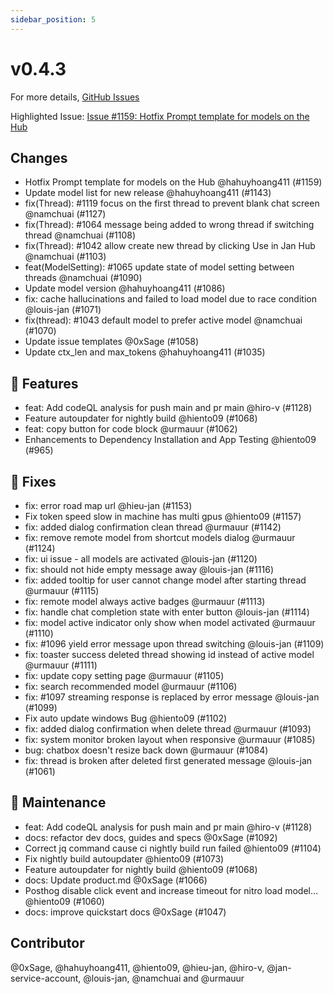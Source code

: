 ```yaml
---
sidebar_position: 5
---
```

# v0.4.3

For more details, [GitHub Issues](https://github.com/janhq/jan/releases/tag/v0.4.3)

Highlighted Issue:  [Issue #1159: Hotfix Prompt template for models on the Hub](https://github.com/janhq/jan/pull/1159)

## Changes

- Hotfix Prompt template for models on the Hub @hahuyhoang411 (#1159)
- Update model list for new release @hahuyhoang411 (#1143)
- fix(Thread): #1119 focus on the first thread to prevent blank chat screen @namchuai (#1127)
- fix(Thread): #1064 message being added to wrong thread if switching thread @namchuai (#1108)
- fix(Thread): #1042 allow create new thread by clicking Use in Jan Hub @namchuai (#1103)
- feat(ModelSetting): #1065 update state of model setting between threads @namchuai (#1090)
- Update model version @hahuyhoang411 (#1086)
- fix: cache hallucinations and failed to load model due to race condition @louis-jan (#1071)
- fix(thread): #1043 default model to prefer active model @namchuai (#1070)
- Update issue templates @0xSage (#1058)
- Update ctx\_len and max\_tokens @hahuyhoang411 (#1035)

## 🚀 Features

- feat: Add codeQL analysis for push main and pr main @hiro-v (#1128)
- Feature autoupdater for nightly build @hiento09 (#1068)
- feat: copy button for code block @urmauur (#1062)
- Enhancements to Dependency Installation and App Testing @hiento09 (#965)

## 🐛 Fixes

- fix: error road map url @hieu-jan (#1153)
- Fix token speed slow in machine has multi gpus @hiento09 (#1157)
- fix: added dialog confirmation clean thread @urmauur (#1142)
- fix: remove remote model from shortcut models dialog @urmauur (#1124)
- fix: ui issue - all models are activated @louis-jan (#1120)
- fix: should not hide empty message away @louis-jan (#1116)
- fix: added tooltip for user cannot change model after starting thread @urmauur (#1115)
- fix: remote model always active badges @urmauur (#1113)
- fix: handle chat completion state with enter button @louis-jan (#1114)
- fix: model active indicator only show when model activated @urmauur (#1110)
- fix: #1096 yield error message upon thread switching @louis-jan (#1109)
- fix: toaster success deleted thread showing id instead of active model @urmauur (#1111)
- fix: update copy setting page @urmauur (#1105)
- fix: search recommended model @urmauur (#1106)
- fix: #1097 streaming response is replaced by error message @louis-jan (#1099)
- Fix auto update windows Bug @hiento09 (#1102)
- fix: added dialog confirmation when delete thread @urmauur (#1093)
- fix: system monitor broken layout when responsive @urmauur (#1085)
- bug: chatbox doesn't resize back down @urmauur (#1084)
- fix: thread is broken after deleted first generated message @louis-jan (#1061)

## 🧰 Maintenance

- feat: Add codeQL analysis for push main and pr main @hiro-v (#1128)
- docs: refactor dev docs, guides and specs @0xSage (#1092)
- Correct jq command cause ci nightly build run failed @hiento09 (#1104)
- Fix nightly build autoupdater @hiento09 (#1073)
- Feature autoupdater for nightly build @hiento09 (#1068)
- docs: Update product.md @0xSage (#1066)
- Posthog disable click event and increase timeout for nitro load model… @hiento09 (#1060)
- docs: improve quickstart docs @0xSage (#1047)

## Contributor

@0xSage, @hahuyhoang411, @hiento09, @hieu-jan, @hiro-v, @jan-service-account, @louis-jan, @namchuai and @urmauur

